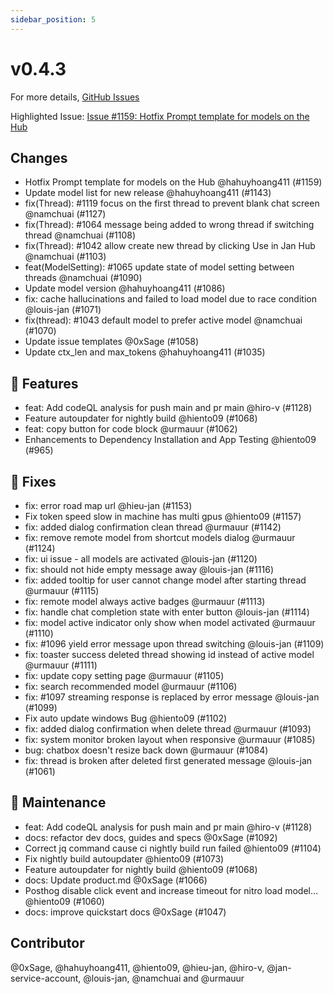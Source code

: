 ```yaml
---
sidebar_position: 5
---
```

# v0.4.3

For more details, [GitHub Issues](https://github.com/janhq/jan/releases/tag/v0.4.3)

Highlighted Issue:  [Issue #1159: Hotfix Prompt template for models on the Hub](https://github.com/janhq/jan/pull/1159)

## Changes

- Hotfix Prompt template for models on the Hub @hahuyhoang411 (#1159)
- Update model list for new release @hahuyhoang411 (#1143)
- fix(Thread): #1119 focus on the first thread to prevent blank chat screen @namchuai (#1127)
- fix(Thread): #1064 message being added to wrong thread if switching thread @namchuai (#1108)
- fix(Thread): #1042 allow create new thread by clicking Use in Jan Hub @namchuai (#1103)
- feat(ModelSetting): #1065 update state of model setting between threads @namchuai (#1090)
- Update model version @hahuyhoang411 (#1086)
- fix: cache hallucinations and failed to load model due to race condition @louis-jan (#1071)
- fix(thread): #1043 default model to prefer active model @namchuai (#1070)
- Update issue templates @0xSage (#1058)
- Update ctx\_len and max\_tokens @hahuyhoang411 (#1035)

## 🚀 Features

- feat: Add codeQL analysis for push main and pr main @hiro-v (#1128)
- Feature autoupdater for nightly build @hiento09 (#1068)
- feat: copy button for code block @urmauur (#1062)
- Enhancements to Dependency Installation and App Testing @hiento09 (#965)

## 🐛 Fixes

- fix: error road map url @hieu-jan (#1153)
- Fix token speed slow in machine has multi gpus @hiento09 (#1157)
- fix: added dialog confirmation clean thread @urmauur (#1142)
- fix: remove remote model from shortcut models dialog @urmauur (#1124)
- fix: ui issue - all models are activated @louis-jan (#1120)
- fix: should not hide empty message away @louis-jan (#1116)
- fix: added tooltip for user cannot change model after starting thread @urmauur (#1115)
- fix: remote model always active badges @urmauur (#1113)
- fix: handle chat completion state with enter button @louis-jan (#1114)
- fix: model active indicator only show when model activated @urmauur (#1110)
- fix: #1096 yield error message upon thread switching @louis-jan (#1109)
- fix: toaster success deleted thread showing id instead of active model @urmauur (#1111)
- fix: update copy setting page @urmauur (#1105)
- fix: search recommended model @urmauur (#1106)
- fix: #1097 streaming response is replaced by error message @louis-jan (#1099)
- Fix auto update windows Bug @hiento09 (#1102)
- fix: added dialog confirmation when delete thread @urmauur (#1093)
- fix: system monitor broken layout when responsive @urmauur (#1085)
- bug: chatbox doesn't resize back down @urmauur (#1084)
- fix: thread is broken after deleted first generated message @louis-jan (#1061)

## 🧰 Maintenance

- feat: Add codeQL analysis for push main and pr main @hiro-v (#1128)
- docs: refactor dev docs, guides and specs @0xSage (#1092)
- Correct jq command cause ci nightly build run failed @hiento09 (#1104)
- Fix nightly build autoupdater @hiento09 (#1073)
- Feature autoupdater for nightly build @hiento09 (#1068)
- docs: Update product.md @0xSage (#1066)
- Posthog disable click event and increase timeout for nitro load model… @hiento09 (#1060)
- docs: improve quickstart docs @0xSage (#1047)

## Contributor

@0xSage, @hahuyhoang411, @hiento09, @hieu-jan, @hiro-v, @jan-service-account, @louis-jan, @namchuai and @urmauur

